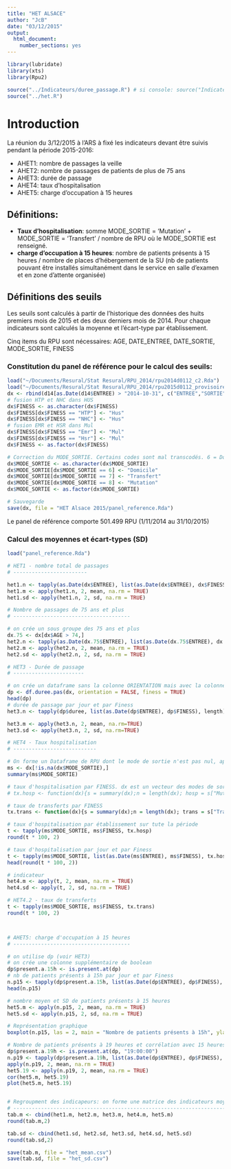```yaml
---
title: "HET ALSACE"
author: "JcB"
date: "03/12/2015"
output:
  html_document:
    number_sections: yes
---
```


```r
library(lubridate)
library(xts)
library(Rpu2)

source("../Indicateurs/duree_passage.R") # si console: source("Indicateurs/duree_passage.R")
source("../het.R")
```


Introduction
============

La réunion du 3/12/2015 à l'ARS à fixé les indicateurs devant être suivis pendant la période 2015-2016:

- AHET1: nombre de passages la veille
- AHET2: nombre de passages de patients de plus de 75 ans
- AHET3: durée de passage
- AHET4: taux d'hospitalisation
- AHET5: charge d'occupation à 15 heures

Définitions:
------------
- __Taux d'hospitalisation__: somme MODE_SORTIE = 'Mutation' +  MODE_SORTIE = 'Transfert' / nombre de RPU où le MODE_SORTIE est renseigné.
- __charge d'occupation à 15 heures__: nombre de patients présents à 15 heures / nombre de places d'hébergement de la SU (nb de patients pouvant être installés simultanément dans le service en salle d'examen et en zone d'attente organisée)

Définitions des seuils
----------------------

Les seuils sont calculés à partir de l'historique des données des huits premiers mois de 2015 et des deux derniers mois de 2014.
Pour chaque indicateurs sont calculés la moyenne et l'écart-type par établissement.

Cinq items du RPU sont nécessaires: AGE, DATE_ENTREE, DATE_SORTIE, MODE_SORTIE, FINESS

### Constitution du panel de référence pour le calcul des seuils:
```r
load("~/Documents/Resural/Stat Resural/RPU_2014/rpu2014d0112_c2.Rda")
load("~/Documents/Resural/Stat Resural/RPU_2014/rpu2015d0112_provisoire.Rda")
dx <- rbind(d14[as.Date(d14$ENTREE) > "2014-10-31", c("ENTREE","SORTIE","AGE","MODE_SORTIE","FINESS")], d15[as.Date(d15$ENTREE) < "2015-11-01", c("ENTREE","SORTIE","AGE","MODE_SORTIE","FINESS")])
# fusion HTP et NHC dans HUS
dx$FINESS <- as.character(dx$FINESS)
dx$FINESS[dx$FINESS == "HTP"] <- "Hus"
dx$FINESS[dx$FINESS == "NHC"] <- "Hus"
# fusion EMR et HSR dans Mul
dx$FINESS[dx$FINESS == "Emr"] <- "Mul"
dx$FINESS[dx$FINESS == "Hsr"] <- "Mul"
dx$FINESS <- as.factor(dx$FINESS)

# Correction du MODE_SORTIE. Certains codes sont mal transcodés. 6 = Domicile, 7 = transfert, 8 = mutation 
dx$MODE_SORTIE <- as.character(dx$MODE_SORTIE)
dx$MODE_SORTIE[dx$MODE_SORTIE == 6] <- "Domicile"
dx$MODE_SORTIE[dx$MODE_SORTIE == 7] <- "Transfert"
dx$MODE_SORTIE[dx$MODE_SORTIE == 8] <- "Mutation"
dx$MODE_SORTIE <- as.factor(dx$MODE_SORTIE)

# Sauvegarde
save(dx, file = "HET Alsace 2015/panel_reference.Rda")
```

Le panel de référence comporte 501.499 RPU (1/11/2014 au 31/10/2015)

### Calcul des moyennes et écart-types (SD)

```r
load("panel_reference.Rda")
```

```r
# HET1 - nombre total de passages
# ------------------------

het1.n <- tapply(as.Date(dx$ENTREE), list(as.Date(dx$ENTREE), dx$FINESS), length)
het1.m <- apply(het1.n, 2, mean, na.rm = TRUE)
het1.sd <- apply(het1.n, 2, sd, na.rm = TRUE)

# Nombre de passages de 75 ans et plus
# --------------------------------------

# on crée un sous groupe des 75 ans et plus
dx.75 <- dx[dx$AGE > 74,]
het2.n <- tapply(as.Date(dx.75$ENTREE), list(as.Date(dx.75$ENTREE), dx.75$FINESS), length)
het2.m <- apply(het2.n, 2, mean, na.rm = TRUE)
het2.sd <- apply(het2.n, 2, sd, na.rm = TRUE)

# HET3 - Durée de passage
# -----------------------

# on crée un dataframe sans la colonne ORIENTATION mais avec la colonne FINESS
dp <- df.duree.pas(dx, orientation = FALSE, finess = TRUE)
head(dp)
# durée de passage par jour et par Finess
het3.n <- tapply(dp$duree, list(as.Date(dp$ENTREE), dp$FINESS), length)

het3.m <- apply(het3.n, 2, mean, na.rm=TRUE)
het3.sd <- apply(het3.n, 2, sd, na.rm=TRUE)

# HET4 - Taux hospitalisation
# ---------------------------

# On forme un Dataframe de RPU dont le mode de sortie n'est pas nul, appemé ms:
ms <- dx[!is.na(dx$MODE_SORTIE),]
summary(ms$MODE_SORTIE)

# taux d'hospitalisation par FINESS. dx est un vecteur des modes de sortie (non nuls) pour un établissement donné. 
# tx.hosp <- function(dx){s = summary(dx);n = length(dx); hosp = s["Mutation"] + s["Transfert"]; tx = hosp/n; return(tx)}

# taux de transferts par FINESS
tx.trans <- function(dx){s = summary(dx);n = length(dx); trans = s["Transfert"]; tx = trans/n; return(tx)}

# taux d'hospitalisation par établissement sur tute la période
t <- tapply(ms$MODE_SORTIE, ms$FINESS, tx.hosp)
round(t * 100, 2)

# taux d'hospitalisation par jour et par Finess
t <- tapply(ms$MODE_SORTIE, list(as.Date(ms$ENTREE), ms$FINESS), tx.hosp)
head(round(t * 100, 2))

# indicateur
het4.m <- apply(t, 2, mean, na.rm = TRUE)
het4.sd <- apply(t, 2, sd, na.rm = TRUE)

# HET4.2 - taux de transferts
t <- tapply(ms$MODE_SORTIE, ms$FINESS, tx.trans)
round(t * 100, 2)



# AHET5: charge d'occupation à 15 heures
# --------------------------------------

# on utilise dp (voir HET3)
# on crée une colonne supplémentaire de boolean
dp$present.a.15h <- is.present.at(dp)
# nb de patients présents à 15h par jour et par Finess
n.p15 <- tapply(dp$present.a.15h, list(as.Date(dp$ENTREE), dp$FINESS), sum)
head(n.p15)

# nombre moyen et SD de patients présents à 15 heures
het5.m <- apply(n.p15, 2, mean, na.rm = TRUE)
het5.sd <- apply(n.p15, 2, sd, na.rm = TRUE)

# Représentation graphique
boxplot(n.p15, las = 2, main = "Nombre de patients présents à 15h", ylab = "patients")

# Nombre de patients présents à 19 heures et corrélation avec 15 heures
dp$present.a.19h <- is.present.at(dp, "19:00:00")
n.p19 <- tapply(dp$present.a.19h, list(as.Date(dp$ENTREE), dp$FINESS), sum)
apply(n.p19, 2, mean, na.rm = TRUE)
het5.19 <- apply(n.p19, 2, mean, na.rm = TRUE)
cor(het5.m, het5.19)
plot(het5.m, het5.19)


# Regroupment des indicapeurs: on forme une matrice des indicateurs moyens et des Finess
# -------------------------------------------------------------------------------------------------
tab.m <- cbind(het1.m, het2.m, het3.m, het4.m, het5.m)
round(tab.m,2)

tab.sd <- cbind(het1.sd, het2.sd, het3.sd, het4.sd, het5.sd)
round(tab.sd,2)

save(tab.m, file = "het_mean.csv")
save(tab.sd, file = "het_sd.csv")
```





